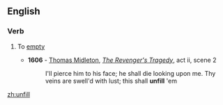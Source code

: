 ==English==

===Verb===
{{en-verb}}

# {{context|obsolete|lang=en}} To [[empty]]
#*'''1606''' - [[w:Thomas Midleton|Thomas Midleton]], ''[[s:The Revenger's Tragedy|The Revenger's Tragedy]]'', act ii, scene 2
#*:I'll pierce him to his face; he shall die looking upon me. Thy veins are swell'd with lust; this shall '''unfill''' 'em

[[zh:unfill]]